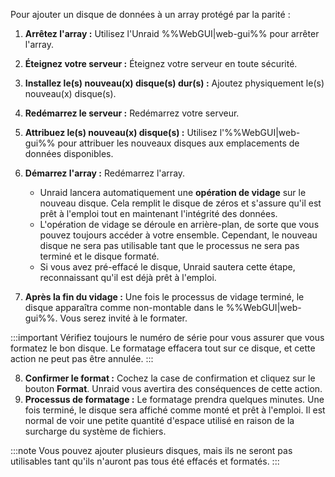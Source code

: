 Pour ajouter un disque de données à un array protégé par la parité :

1. **Arrêtez l'array :** Utilisez l'Unraid %%WebGUI|web-gui%% pour arrêter l'array.

2. **Éteignez votre serveur :** Éteignez votre serveur en toute sécurité.

3. **Installez le(s) nouveau(x) disque(s) dur(s) :** Ajoutez physiquement le(s) nouveau(x) disque(s).

4. **Redémarrez le serveur :** Redémarrez votre serveur.

5. **Attribuez le(s) nouveau(x) disque(s) :** Utilisez l'%%WebGUI|web-gui%% pour attribuer les nouveaux disques aux emplacements de données disponibles.

6. **Démarrez l'array :** Redémarrez l'array.

   - Unraid lancera automatiquement une **opération de vidage** sur le nouveau disque. Cela remplit le disque de zéros et s'assure qu'il est prêt à l'emploi tout en maintenant l'intégrité des données.
   - L'opération de vidage se déroule en arrière-plan, de sorte que vous pouvez toujours accéder à votre ensemble. Cependant, le nouveau disque ne sera pas utilisable tant que le processus ne sera pas terminé et le disque formaté.
   - Si vous avez pré-effacé le disque, Unraid sautera cette étape, reconnaissant qu'il est déjà prêt à l'emploi.

7. **Après la fin du vidage :** Une fois le processus de vidage terminé, le disque apparaîtra comme non-montable dans le %%WebGUI|web-gui%%. Vous serez invité à le formater.

:::important
Vérifiez toujours le numéro de série pour vous assurer que vous formatez le bon disque. Le formatage effacera tout sur ce disque, et cette action ne peut pas être annulée.
:::

8. **Confirmer le format :** Cochez la case de confirmation et cliquez sur le bouton **Format**. Unraid vous avertira des conséquences de cette action.
9. **Processus de formatage :** Le formatage prendra quelques minutes. Une fois terminé, le disque sera affiché comme monté et prêt à l'emploi. Il est normal de voir une petite quantité d'espace utilisé en raison de la surcharge du système de fichiers.

:::note
Vous pouvez ajouter plusieurs disques, mais ils ne seront pas utilisables tant qu'ils n'auront pas tous été effacés et formatés.
:::
